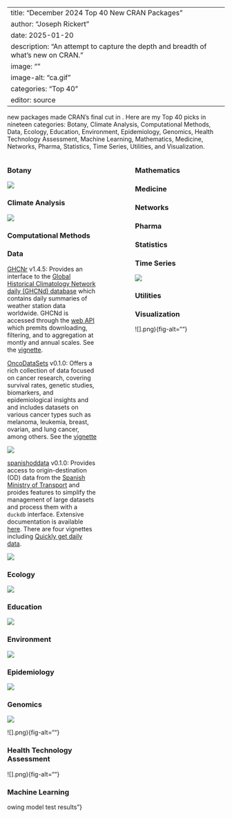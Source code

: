
---
title: "December 2024 Top 40 New CRAN Packages"
author: "Joseph Rickert"
date: 2025-01-20
description: "An attempt to capture the depth and breadth of what's new on CRAN."
image: ""
image-alt: "ca.gif"
categories: "Top 40"
editor: source
---


 new packages made CRAN's final cut in . Here are my Top 40 picks in nineteen categories: Botany, Climate Analysis, Computational Methods, Data, Ecology, Education, Environment, Epidemiology, Genomics, Health Technology Assessment, Machine Learning, Mathematics, Medicine, Networks, Pharma, Statistics, Time Series, Utilities, and Visualization.



:::: {.columns}

::: {.column width="45%"}


### Botany 


![](.png){fig-alt=""}

### Climate Analysis


![](.png){fig-alt=""}

### Computational Methods



### Data

[GHCNr](https://cran.r-project.org/package=GHCNr) v1.4.5: Provides an interface to the [Global Historical Climatology Network daily (GHCNd) database](https://www.ncei.noaa.gov/products/land-based-station/global-historical-climatology-network-daily) which contains daily summaries of weather station data worldwide. GHCNd is accessed through the [web API](https://www.ncei.noaa.gov/access/services/data/v1) which premits downloading, filtering, and to aggregation at montly and annual scales. See the [vignette](https://cran.r-project.org/web/packages/GHCNr/vignettes/daily.html).

[OncoDataSets](https://cran.r-project.org/package=OncoDataSets) v0.1.0: Offers a rich collection of data focused on cancer research, covering survival rates, genetic studies, biomarkers, and epidemiological insights and and includes datasets on various cancer types such as melanoma, leukemia, breast, ovarian, and lung cancer, among others. See the [vignette](https://cran.r-project.org/web/packages/OncoDataSets/vignettes/Introduction_to_OncoDataSets.html)

![](Oncodata.png){fig-alt="Distripution of miRNA types over the years"}

[spanishoddata](https://cran.r-project.org/package=spanishoddata) v0.1.0: Provides access to origin-destination (OD) data from the [Spanish Ministry of Transport](https://www.transportes.gob.es/ministerio/proyectos-singulares/estudios-de-movilidad-con-big-data/opendata-movilidad) and proides features to simplify the management of large datasets and process them with a `duckdb`  interface. Extensive documentation is available [here](https://ropenspain.github.io/spanishoddata/index.html). There are four vignettes including [Quickly get daily data](https://cran.r-project.org/web/packages/spanishoddata/vignettes/quick-get.html).

![](spanishoddata.svg){fig-alt="overview of package functions to get the data."}

### Ecology



![](.png){fig-alt=""}


### Education


![](.png){fig-alt=""}



### Environment


![](.png){fig-alt=""}

### Epidemiology




![](.png){fig-alt=""}

### Genomics


![](.png){fig-alt=""}

![].png){fig-alt=""}




### Health Technology Assessment 


![].png){fig-alt=""}

### Machine Learning




owing model test results"}

:::

::: {.column width="10%"}

:::

::: {.column width="45%"}





### Mathematics








### Medicine




### Networks



### Pharma









### Statistics











### Time Series



![](.png){fig-alt="}




### Utilities



### Visualization



![].png){fig-alt=""}





:::





::::